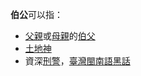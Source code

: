 '''伯公'''可以指：
* [[父親|父親]]或[[母親|母親]]的[[伯父|伯父]]
* [[土地神|土地神]]
* 資深[[刑警|刑警]]，[[臺語黑話|臺灣閩南語黑話]]
{{disambig|Cat=二字大中華地區相關消歧義}}